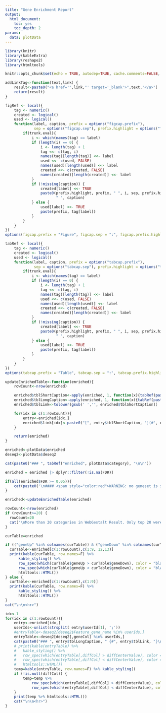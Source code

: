 ```yaml
---
title: "Gene Enrichment Report"
output:
  html_document:
    toc: yes
    toc_depth: 2
params:
  data: plotData
---
```


<style type="text/css">
.main-container {
  max-width: 90%;
  margin-left: auto;
  margin-right: auto;
}
</style>
	
```r
library(knitr)
library(kableExtra)
library(reshape2)
library(htmltools)

knitr::opts_chunk$set(echo = TRUE, autodep=TRUE, cache.comments=FALSE, message=FALSE, warning=FALSE, dpi=300)

addLinkTag<-function(text,link) {
	result<-paste0("<a href='",link,"' target='_blank'>",text,"</a>")
	return(result)
}

figRef <- local({
	tag <- numeric()
	created <- logical()
	used <- logical()
	function(label, caption, prefix = options("figcap.prefix"), 
			 sep = options("figcap.sep"), prefix.highlight = options("figcap.prefix.highlight"), trunk.eval=TRUE) {
		if(trunk.eval){ 
			i <- which(names(tag) == label)
			if (length(i) == 0) {
				i <- length(tag) + 1
				tag <<- c(tag, i)
				names(tag)[length(tag)] <<- label
				used <<- c(used, FALSE)
				names(used)[length(used)] <<- label
				created <<- c(created, FALSE)
				names(created)[length(created)] <<- label
			}
			if (!missing(caption)) {
				created[label] <<- TRUE
				paste0(prefix.highlight, prefix, " ", i, sep, prefix.highlight, 
					   " ", caption)
			} else {
				used[label] <<- TRUE
				paste(prefix, tag[label])
			}
		}
	}
})
options(figcap.prefix = "Figure", figcap.sep = ":", figcap.prefix.highlight = "**")

tabRef <- local({
	tag <- numeric()
	created <- logical()
	used <- logical()
	function(label, caption, prefix = options("tabcap.prefix"), 
			 sep = options("tabcap.sep"), prefix.highlight = options("tabcap.prefix.highlight"), trunk.eval=TRUE) {
		if(trunk.eval){
			i <- which(names(tag) == label)
			if (length(i) == 0) {
				i <- length(tag) + 1
				tag <<- c(tag, i)
				names(tag)[length(tag)] <<- label
				used <<- c(used, FALSE)
				names(used)[length(used)] <<- label
				created <<- c(created, FALSE)
				names(created)[length(created)] <<- label
			}
			if (!missing(caption)) {
				created[label] <<- TRUE
				paste0(prefix.highlight, prefix, " ", i, sep, prefix.highlight, 
					   " ", caption)
			} else {
				used[label] <<- TRUE
				paste(prefix, tag[label])
			}
		}
	}
})
options(tabcap.prefix = "Table", tabcap.sep = ":", tabcap.prefix.highlight = "**")

updateEnrichedTable<-function(enriched){
	rowCount<-nrow(enriched)

	enriched$tblShortCaption<-apply(enriched, 1, function(x){tabRef(paste0("enriched ",x["geneSet"]))})
	enriched$tblLongCaption<-apply(enriched, 1, function(x){tabRef(paste0("enriched ",x["geneSet"]), paste0("Significantly differential expressed genes in ",x["description"]))})
	enriched$tblLink<-tolower(gsub(' ','', enriched$tblShortCaption))

	for(idx in c(1:rowCount)){
		entry<-enriched[idx,]
		enriched$link[idx]<-paste0("[", entry$tblShortCaption, "](#", entry$tblLink, ")")
	}

	return(enriched)
}

```

```r
enriched<-plotData$enriched
deseq2<-plotData$deseq2

cat(paste0("### ", tabRef("enriched", plotData$category), "\n\n"))

enriched = enriched |> dplyr::filter(!is.na(FDR))

if(all(enriched$FDR >= 0.05)){
	cat(paste0('\n#### <span style="color:red">WARNING: no geneset is significantly enriched, display top 10.</span>\n\n'))
}

enriched<-updateEnrichedTable(enriched)

rowCount<-nrow(enriched)
if (rowCount>=20) {
  rowCount=20
  cat("\nMore than 20 categories in WebGestalt Result. Only top 20 were kept.\n")
}

curTable=enriched

if (("geneUp" %in% colnames(curTable)) & ("geneDown" %in% colnames(curTable)) ) {
  curTable<-enriched[c(1:rowCount),c(1:9, 12,13)]
  print(kable(curTable, row.names=F) %>%
	  kable_styling() %>%
	  row_spec(which(curTable$geneUp > curTable$geneDown), color = "black", background = "bisque") %>%
	  row_spec(which(curTable$geneUp < curTable$geneDown), color = "black", background = "honeydew") %>%
	  htmltools::HTML())
} else {
  curTable<-enriched[c(1:rowCount),c(1:9)]
  print(kable(curTable, row.names=F) %>%
	  kable_styling() %>%
	  htmltools::HTML())
}
cat("\n\n<hr>")

idx<-1
for(idx in c(1:rowCount)){
	entry<-enriched[idx,]
	userIds<-unlist(strsplit( entry$userId[1], ';'))
	#entryTable<-deseq2[deseq2$Feature_gene_name %in% userIds,]
	entryTable<-deseq2[deseq2[,geneCol] %in% userIds,]
	cat(paste0("### ", entry$tblLongCaption, " {#", entry$tblLink, "}\n\n" ))
	# print(kable(entryTable) %>% 
	# 	kable_styling() %>%
	# 	row_spec(which(entryTable[,diffCol] > diffCenterValue), color = "black", background = "bisque") %>% 
	# 	row_spec(which(entryTable[,diffCol] < diffCenterValue), color = "black", background = "honeydew") %>%
	# 	htmltools::HTML())
	temp=kable(entryTable, row.names=F) %>%	kable_styling()
	if (!is.null(diffCol)) {
		temp=temp %>% 
			row_spec(which(entryTable[,diffCol] > diffCenterValue), color = "black", background = "bisque") %>% 
			row_spec(which(entryTable[,diffCol] < diffCenterValue), color = "black", background = "honeydew")
	}
	print(temp %>% htmltools::HTML())
	cat("\n\n<hr>")
}

```



